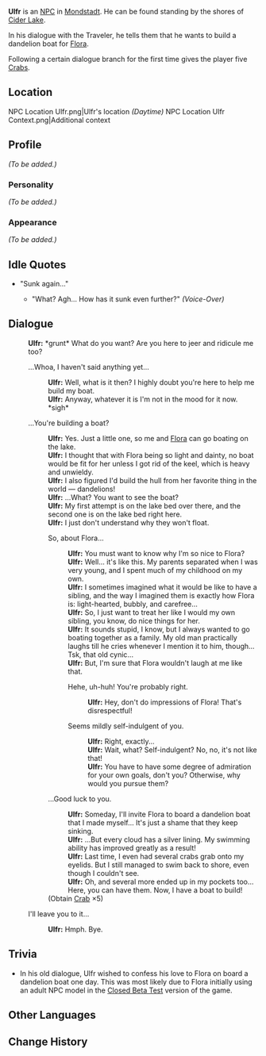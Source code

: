 {{Meta
<!-- REMOVE THIS TEMPLATE AFTER ADDING MISSING INFO -->
|missing_NPC_profile  = yes
}}
{{Character Infobox
|type             = NPC
|image            = NPC Ulfr.png
|name             = Ulfr
|region           = Mondstadt
|dialoguereward   = {{Card|Crab|5}}
}}
'''Ulfr''' is an [[NPC]] in [[Mondstadt]]. He can be found standing by the shores of [[Cider Lake]].

In his dialogue with the Traveler, he tells them that he wants to build a dandelion boat for [[Flora]].

Following a certain dialogue branch for the first time gives the player five [[Crab]]s.

==Location==
<gallery hideaddbutton="true" captionalign="center">
NPC Location Ulfr.png|Ulfr's location ''(Daytime)''
NPC Location Ulfr Context.png|Additional context
</gallery>

==Profile==
<!-- detailed story/lore information goes here -->
''(To be added.)''

===Personality===
''(To be added.)''

===Appearance===
''(To be added.)''

==Idle Quotes==
* "Sunk again..."
**{{A|VO Ulfr 01.ogg}} "What? Agh... How has it sunk even further?" ''(Voice-Over)''

==Dialogue==
{{Dialogue start}}
:'''Ulfr:''' *grunt* What do you want? Are you here to jeer and ridicule me too?
:{{DIcon}} ...Whoa, I haven't said anything yet...
::'''Ulfr:''' Well, what is it then? I highly doubt you're here to help me build my boat.
::'''Ulfr:''' Anyway, whatever it is I'm not in the mood for it now. *sigh*
:{{DIcon}} ...You're building a boat?
::'''Ulfr:''' Yes. Just a little one, so me and [[Flora]] can go boating on the lake.
::'''Ulfr:''' I thought that with Flora being so light and dainty, no boat would be fit for her unless I got rid of the keel, which is heavy and unwieldy.
::'''Ulfr:''' I also figured I'd build the hull from her favorite thing in the world &mdash; dandelions!
::'''Ulfr:''' ...What? You want to see the boat?
::'''Ulfr:''' My first attempt is on the lake bed over there, and the second one is on the lake bed right here.
::'''Ulfr:''' I just don't understand why they won't float.
::{{DIcon}} So, about Flora...
:::'''Ulfr:''' You must want to know why I'm so nice to Flora?
:::'''Ulfr:''' Well... it's like this. My parents separated when I was very young, and I spent much of my childhood on my own.
:::'''Ulfr:''' I sometimes imagined what it would be like to have a sibling, and the way I imagined them is exactly how Flora is: light-hearted, bubbly, and carefree...
:::'''Ulfr:''' So, I just want to treat her like I would my own sibling, you know, do nice things for her.
:::'''Ulfr:''' It sounds stupid, I know, but I always wanted to go boating together as a family. My old man practically laughs till he cries whenever I mention it to him, though... Tsk, that old cynic...
:::'''Ulfr:''' But, I'm sure that Flora wouldn't laugh at me like that.
:::{{DIcon}} Hehe, uh-huh! You're probably right.
::::'''Ulfr:''' Hey, don't do impressions of Flora! That's disrespectful!
:::{{DIcon}} Seems mildly self-indulgent of you.
::::'''Ulfr:''' Right, exactly...
::::'''Ulfr:''' Wait, what? Self-indulgent? No, no, it's not like that!
::::'''Ulfr:''' You have to have some degree of admiration for your own goals, don't you? Otherwise, why would you pursue them?
::{{DIcon|Reward}} ...Good luck to you.
:::'''Ulfr:''' Someday, I'll invite Flora to board a dandelion boat that I made myself... It's just a shame that they keep sinking.
:::'''Ulfr:''' ...But every cloud has a silver lining. My swimming ability has improved greatly as a result!
:::'''Ulfr:''' Last time, I even had several crabs grab onto my eyelids. But I still managed to swim back to shore, even though I couldn't see.
:::'''Ulfr:''' Oh, and several more ended up in my pockets too... Here, you can have them. Now, I have a boat to build!
::;(Obtain [[Crab]] ×5)
:{{DIcon}} I'll leave you to it...
::'''Ulfr:''' Hmph. Bye.
{{Dialogue end}}

==Trivia==
*In his old dialogue, Ulfr wished to confess his love to Flora on board a dandelion boat one day. This was most likely due to Flora initially using an adult NPC model in the [[Closed Beta Test]] version of the game.

==Other Languages==
{{Other Languages|default_hidden = 1
|en      = Ulfr
|zhs     = 乌尔法
|zhs_rm  = Wū'ěrfǎ
|zht     = 烏爾法
|zht_rm  = Wū'ěrfǎ
|ja      = ウルファ
|ja_rm   = Urufa
|ko      = 울프르
|ko_rm   = Ulpeureu
|es      = Ulfr
|fr      = Ulfr
|ru      = Ульфр
|th      = Ulfr
|vi      = Ulfr
|de      = Ulfr
|id      = Ulfr
|pt      = Ulfat
}}

==Change History==
{{Change History|1.0}}